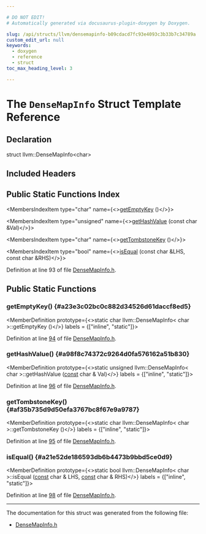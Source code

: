 ```yaml
---

# DO NOT EDIT!
# Automatically generated via docusaurus-plugin-doxygen by Doxygen.

slug: /api/structs/llvm/densemapinfo-b09cdacd7fc93e4093c3b33b7c34789a
custom_edit_url: null
keywords:
  - doxygen
  - reference
  - struct
toc_max_heading_level: 3

---
```





# The `DenseMapInfo` Struct Template Reference

<DoxygenPage pluginConfig={pluginConfig}>



## Declaration

<CodeBlock>struct llvm::DenseMapInfo&lt;char&gt;</CodeBlock>

## Included Headers

<IncludesList>
<IncludesListItem
  filePath="llvm/ADT/DenseMapInfo.h"
  permalink="/docs/api/files/include/include/llvm/include/llvm/adt/densemapinfo-h"
  isLocal="true" />
</IncludesList>

## Public Static Functions Index

<MembersIndex>

<MembersIndexItem
  type="char"
  name={<><a href="#a23e3c02bc0c882d34526d61daccf8ed5">getEmptyKey</a> ()</>}>
</MembersIndexItem>

<MembersIndexItem
  type="unsigned"
  name={<><a href="#a98f8c74372c9264d0fa576162a51b830">getHashValue</a> (const char &amp;Val)</>}>
</MembersIndexItem>

<MembersIndexItem
  type="char"
  name={<><a href="#af35b735d9d50efa3767bc8f67e9a9787">getTombstoneKey</a> ()</>}>
</MembersIndexItem>

<MembersIndexItem
  type="bool"
  name={<><a href="#a21e52de186593db6b4473b9bbd5ce0d9">isEqual</a> (const char &amp;LHS, const char &amp;RHS)</>}>
</MembersIndexItem>

</MembersIndex>


Definition at line 93 of file <a href="/docs/api/files/include/include/llvm/include/llvm/adt/densemapinfo-h">DenseMapInfo.h</a>.

<SectionDefinition>

## Public Static Functions

### getEmptyKey() {#a23e3c02bc0c882d34526d61daccf8ed5}

<MemberDefinition
  prototype={<>static char llvm::DenseMapInfo&lt; char &gt;::getEmptyKey ()</>}
  labels = {["inline", "static"]}>

Definition at line <a href="/docs/api/files/include/include/llvm/include/llvm/adt/densemapinfo-h/#l00094">94</a> of file <a href="/docs/api/files/include/include/llvm/include/llvm/adt/densemapinfo-h">DenseMapInfo.h</a>.
</MemberDefinition>

### getHashValue() {#a98f8c74372c9264d0fa576162a51b830}

<MemberDefinition
  prototype={<>static unsigned llvm::DenseMapInfo&lt; char &gt;::getHashValue (<a href="/docs/api/files/lib/lib/target/lib/target/aarch64/aarch64promoteconstant-cpp/#a90f8350fecae261c25be85d38b451bff">const</a> char &amp; Val)</>}
  labels = {["inline", "static"]}>

Definition at line <a href="/docs/api/files/include/include/llvm/include/llvm/adt/densemapinfo-h/#l00096">96</a> of file <a href="/docs/api/files/include/include/llvm/include/llvm/adt/densemapinfo-h">DenseMapInfo.h</a>.
</MemberDefinition>

### getTombstoneKey() {#af35b735d9d50efa3767bc8f67e9a9787}

<MemberDefinition
  prototype={<>static char llvm::DenseMapInfo&lt; char &gt;::getTombstoneKey ()</>}
  labels = {["inline", "static"]}>

Definition at line <a href="/docs/api/files/include/include/llvm/include/llvm/adt/densemapinfo-h/#l00095">95</a> of file <a href="/docs/api/files/include/include/llvm/include/llvm/adt/densemapinfo-h">DenseMapInfo.h</a>.
</MemberDefinition>

### isEqual() {#a21e52de186593db6b4473b9bbd5ce0d9}

<MemberDefinition
  prototype={<>static bool llvm::DenseMapInfo&lt; char &gt;::isEqual (<a href="/docs/api/files/lib/lib/target/lib/target/aarch64/aarch64promoteconstant-cpp/#a90f8350fecae261c25be85d38b451bff">const</a> char &amp; LHS, <a href="/docs/api/files/lib/lib/target/lib/target/aarch64/aarch64promoteconstant-cpp/#a90f8350fecae261c25be85d38b451bff">const</a> char &amp; RHS)</>}
  labels = {["inline", "static"]}>

Definition at line <a href="/docs/api/files/include/include/llvm/include/llvm/adt/densemapinfo-h/#l00098">98</a> of file <a href="/docs/api/files/include/include/llvm/include/llvm/adt/densemapinfo-h">DenseMapInfo.h</a>.
</MemberDefinition>

</SectionDefinition>

<hr/>

The documentation for this struct was generated from the following file:

<ul>
<li><a href="/docs/api/files/include/include/llvm/include/llvm/adt/densemapinfo-h">DenseMapInfo.h</a></li>
</ul>

</DoxygenPage>
